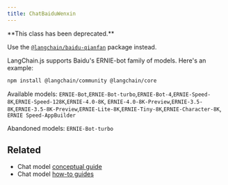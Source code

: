 ```yaml
---
title: ChatBaiduWenxin
---
```


<Warning>
**This class has been deprecated.**


Use the [`@langchain/baidu-qianfan`](/oss/integrations/chat/baidu_qianfan/) package instead.
</Warning>

LangChain.js supports Baidu's ERNIE-bot family of models. Here's an example:


<IntegrationInstallTooltip/>

```bash npm
npm install @langchain/community @langchain/core
```

Available models: `ERNIE-Bot`,`ERNIE-Bot-turbo`,`ERNIE-Bot-4`,`ERNIE-Speed-8K`,`ERNIE-Speed-128K`,`ERNIE-4.0-8K`,
`ERNIE-4.0-8K-Preview`,`ERNIE-3.5-8K`,`ERNIE-3.5-8K-Preview`,`ERNIE-Lite-8K`,`ERNIE-Tiny-8K`,`ERNIE-Character-8K`,
`ERNIE Speed-AppBuilder`

Abandoned models: `ERNIE-Bot-turbo`


<IntegrationBaiduwenxin />

## Related

- Chat model [conceptual guide](/oss/langchain/models)
- Chat model [how-to guides](/oss/langchain/models)
